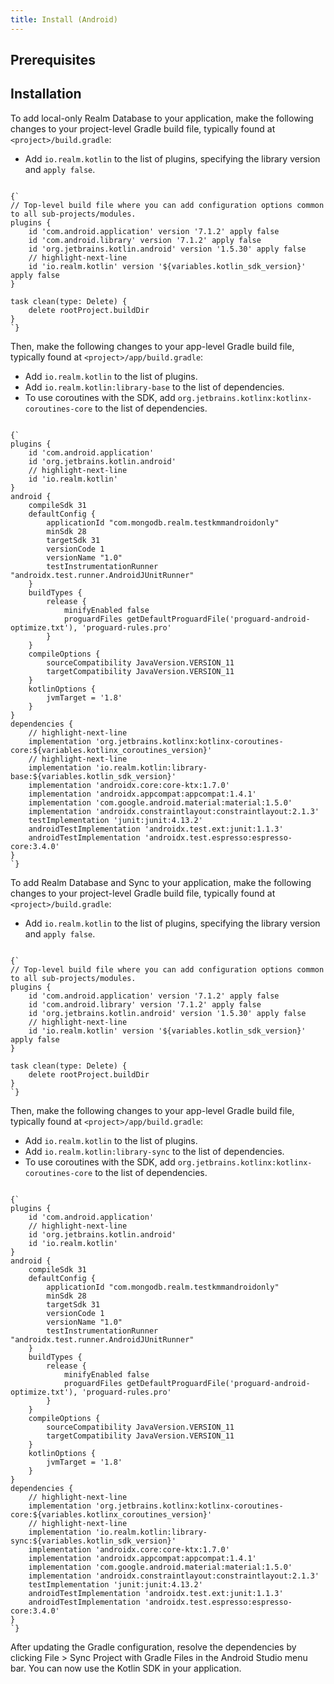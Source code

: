 ```yaml
---
title: Install (Android)
---
```



## Prerequisites

<PrerequisitesKotlin/>

## Installation

<Tabs groupId="sdk-distros">
  <TabItem value="realm-database" label="Realm Database">


To add local-only Realm Database to your application, make
the following changes to your project-level Gradle build file,
typically found at `<project>/build.gradle`:

- Add `io.realm.kotlin` to the list of plugins, specifying
  the library version and `apply false`.

<!--- Credit for variable in code blocks solution: https://github.com/facebook/Docusaurus/issues/395#issuecomment-633686061 --->
<pre><code parentName="pre" {...{
            "language": "kotlin"
          }}>
{`
// Top-level build file where you can add configuration options common to all sub-projects/modules.
plugins {
    id 'com.android.application' version '7.1.2' apply false
    id 'com.android.library' version '7.1.2' apply false
    id 'org.jetbrains.kotlin.android' version '1.5.30' apply false
    // highlight-next-line
    id 'io.realm.kotlin' version '${variables.kotlin_sdk_version}' apply false
}

task clean(type: Delete) {
    delete rootProject.buildDir
}
`}
</code></pre>

Then, make the following changes to your app-level Gradle build file,
typically found at `<project>/app/build.gradle`:

- Add `io.realm.kotlin` to the list of plugins.
- Add `io.realm.kotlin:library-base` to the list of dependencies.
- To use coroutines with the SDK, add
  `org.jetbrains.kotlinx:kotlinx-coroutines-core`
  to the list of dependencies.


<!--- Credit for variable in code blocks solution: https://github.com/facebook/Docusaurus/issues/395#issuecomment-633686061 --->
<pre><code parentName="pre" {...{
            "language": "kotlin"
          }}>
{`
plugins {
    id 'com.android.application'
    id 'org.jetbrains.kotlin.android'
    // highlight-next-line
    id 'io.realm.kotlin'
}
android {
    compileSdk 31
    defaultConfig {
        applicationId "com.mongodb.realm.testkmmandroidonly"
        minSdk 28
        targetSdk 31
        versionCode 1
        versionName "1.0"
        testInstrumentationRunner "androidx.test.runner.AndroidJUnitRunner"
    }
    buildTypes {
        release {
            minifyEnabled false
            proguardFiles getDefaultProguardFile('proguard-android-optimize.txt'), 'proguard-rules.pro'
        }
    }
    compileOptions {
        sourceCompatibility JavaVersion.VERSION_11
        targetCompatibility JavaVersion.VERSION_11
    }
    kotlinOptions {
        jvmTarget = '1.8'
    }
}
dependencies {
    // highlight-next-line
    implementation 'org.jetbrains.kotlinx:kotlinx-coroutines-core:${variables.kotlinx_coroutines_version}'
    // highlight-next-line
    implementation 'io.realm.kotlin:library-base:${variables.kotlin_sdk_version}'
    implementation 'androidx.core:core-ktx:1.7.0'
    implementation 'androidx.appcompat:appcompat:1.4.1'
    implementation 'com.google.android.material:material:1.5.0'
    implementation 'androidx.constraintlayout:constraintlayout:2.1.3'
    testImplementation 'junit:junit:4.13.2'
    androidTestImplementation 'androidx.test.ext:junit:1.1.3'
    androidTestImplementation 'androidx.test.espresso:espresso-core:3.4.0'
}
`}
</code></pre>

  </TabItem>
  <TabItem value="sync" label="Sync">

To add Realm Database and Sync to your application, make
the following changes to your project-level Gradle build file,
typically found at `<project>/build.gradle`:

- Add `io.realm.kotlin` to the list of plugins, specifying
  the library version and `apply false`.

<!--- Credit for variable in code blocks solution: https://github.com/facebook/Docusaurus/issues/395#issuecomment-633686061 --->
<pre><code parentName="pre" {...{
            "language": "kotlin"
          }}>
{`
// Top-level build file where you can add configuration options common to all sub-projects/modules.
plugins {
    id 'com.android.application' version '7.1.2' apply false
    id 'com.android.library' version '7.1.2' apply false
    id 'org.jetbrains.kotlin.android' version '1.5.30' apply false
    // highlight-next-line
    id 'io.realm.kotlin' version '${variables.kotlin_sdk_version}' apply false
}

task clean(type: Delete) {
    delete rootProject.buildDir
}
`}
</code></pre>

Then, make the following changes to your app-level Gradle build file,
typically found at `<project>/app/build.gradle`:

- Add `io.realm.kotlin` to the list of plugins.
- Add `io.realm.kotlin:library-sync` to the list of dependencies.
- To use coroutines with the SDK, add
  `org.jetbrains.kotlinx:kotlinx-coroutines-core`
  to the list of dependencies.

<pre><code parentName="pre" {...{
            "language": "kotlin"
          }}>
{`
plugins {
    id 'com.android.application'
    // highlight-next-line
    id 'org.jetbrains.kotlin.android'
    id 'io.realm.kotlin'
}
android {
    compileSdk 31
    defaultConfig {
        applicationId "com.mongodb.realm.testkmmandroidonly"
        minSdk 28
        targetSdk 31
        versionCode 1
        versionName "1.0"
        testInstrumentationRunner "androidx.test.runner.AndroidJUnitRunner"
    }
    buildTypes {
        release {
            minifyEnabled false
            proguardFiles getDefaultProguardFile('proguard-android-optimize.txt'), 'proguard-rules.pro'
        }
    }
    compileOptions {
        sourceCompatibility JavaVersion.VERSION_11
        targetCompatibility JavaVersion.VERSION_11
    }
    kotlinOptions {
        jvmTarget = '1.8'
    }
}
dependencies {
    // highlight-next-line
    implementation 'org.jetbrains.kotlinx:kotlinx-coroutines-core:${variables.kotlinx_coroutines_version}'
    // highlight-next-line
    implementation 'io.realm.kotlin:library-sync:${variables.kotlin_sdk_version}'
    implementation 'androidx.core:core-ktx:1.7.0'
    implementation 'androidx.appcompat:appcompat:1.4.1'
    implementation 'com.google.android.material:material:1.5.0'
    implementation 'androidx.constraintlayout:constraintlayout:2.1.3'
    testImplementation 'junit:junit:4.13.2'
    androidTestImplementation 'androidx.test.ext:junit:1.1.3'
    androidTestImplementation 'androidx.test.espresso:espresso-core:3.4.0'
}
`}
</code></pre>

  </TabItem>
</Tabs>

After updating the Gradle configuration, resolve the dependencies by clicking File > Sync Project with Gradle Files in the Android Studio menu bar. You can now use the Kotlin SDK in your application.
